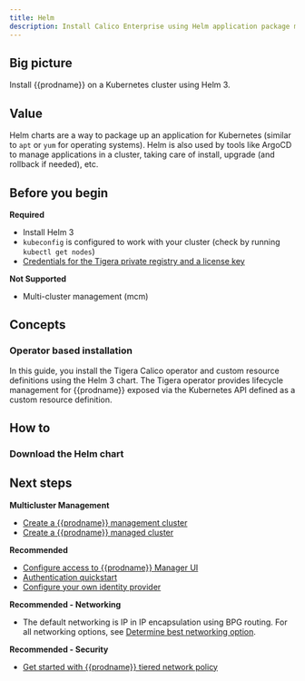 ```yaml
---
title: Helm
description: Install Calico Enterprise using Helm application package manager.
---
```



## Big picture

Install {{prodname}} on a Kubernetes cluster using Helm 3.

## Value

Helm charts are a way to package up an application for Kubernetes (similar to `apt` or `yum` for operating systems). Helm is also used by tools like ArgoCD to manage applications in a cluster, taking care of install, upgrade (and rollback if needed), etc.

## Before you begin

**Required**

- Install Helm 3
- `kubeconfig` is configured to work with your cluster (check by running `kubectl get nodes`)
- [Credentials for the Tigera private registry and a license key](../calico-enterprise.mdx)

**Not Supported**

- Multi-cluster management (mcm)

<!-- TODO(dimitrin) Add supported cluster type after verification

management and managed clusters -->

## Concepts

### Operator based installation

In this guide, you install the Tigera Calico operator and custom resource definitions using the Helm 3 chart. The Tigera operator provides lifecycle management for {{prodname}} exposed via the Kubernetes API defined as a custom resource definition.

## How to

### Download the Helm chart

<GettingStartedInstallOnClustersKubernetesHelm />

## Next steps

**Multicluster Management**

- [Create a {{prodname}} management cluster](../../../multicluster/create-a-management-cluster.mdx)
- [Create a {{prodname}} managed cluster](../../../multicluster/create-a-managed-cluster.mdx)

**Recommended**

- [Configure access to {{prodname}} Manager UI](../../../maintenance/cnx/access-the-manager.mdx)
- [Authentication quickstart](../../../maintenance/cnx/authentication-quickstart.mdx)
- [Configure your own identity provider](../../../maintenance/cnx/configure-identity-provider.mdx)

**Recommended - Networking**

- The default networking is IP in IP encapsulation using BPG routing. For all networking options, see [Determine best networking option](../../../networking/determine-best-networking.mdx).

**Recommended - Security**

- [Get started with {{prodname}} tiered network policy](/security/policy-tiers/tiered-policy/)
